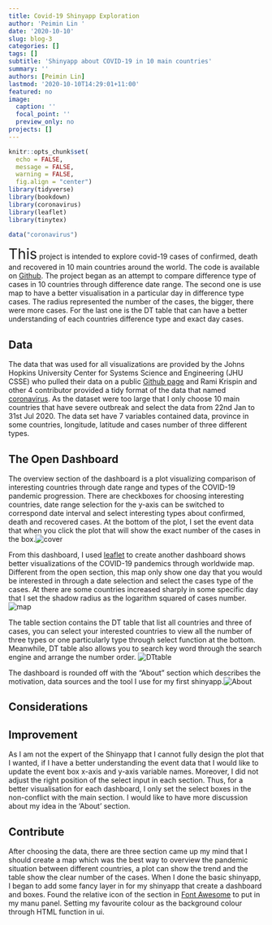 ```yaml
---
title: Covid-19 Shinyapp Exploration
author: 'Peimin Lin '
date: '2020-10-10'
slug: blog-3
categories: []
tags: []
subtitle: 'Shinyapp about COVID-19 in 10 main countries'
summary: ''
authors: [Peimin Lin]
lastmod: '2020-10-10T14:29:01+11:00'
featured: no
image:
  caption: ''
  focal_point: ''
  preview_only: no
projects: []
---
```

```r
knitr::opts_chunk$set(
  echo = FALSE, 
  message = FALSE,
  warning = FALSE, 
  fig.align = "center")
library(tidyverse)
library(bookdown)
library(coronavirus)
library(leaflet)
library(tinytex)
```

```r
data("coronavirus")
```

 <span style="font-size:2em;">This</span> project is intended to explore covid-19 cases of confirmed, death and recovered in 10 main countries around the world.  The code is available on [Github]( https://github.com/Phyllis-Lin/covid19shiny.git). The project began as an attempt to compare difference type of cases in 10 countries through difference date range. The second one is use map to have a better visualisation in a particular day in difference type cases. The radius represented the number of the cases, the bigger, there were more cases.  For the last one is the DT table that can have a better understanding of each countries difference type and exact day cases. 

 
## **Data**
The data that was used for all visualizations are provided by the Johns Hopkins University Center for Systems Science and Engineering (JHU CSSE) who pulled their data on a public [Github page]( https://github.com/CSSEGISandData/COVID-19) and Rami Krispin and other 4 contributor provided a tidy format of the data that named [coronavirus]( https://github.com/RamiKrispin/coronavirus). As the dataset were too large that I only choose 10 main countries that have severe outbreak and select the data from 22nd Jan to 31st Jul 2020. The data set have 7 variables contained data, province in some countries, longitude, latitude and cases number of three different types. 

## **The Open Dashboard** 
The overview section of the dashboard is a plot visualizing comparison of interesting countries through date range and types of the COVID-19 pandemic progression. There are checkboxes for choosing interesting countries, date range selection for the y-axis can be switched to correspond date interval and select interesting types about confirmed, death and recovered cases.  At the bottom of the plot, I set the event data that when you click the plot that will show the exact number of the cases in the box.![cover](/post/2020-10-10-blog-3.en_files/coverf.png)


From this dashboard, I used [leaflet]( https://rstudio.github.io/leaflet/) to create another dashboard shows better visualizations of the COVID-19 pandemics through worldwide map. Different from the open section, this map only show one day that you would be interested in through a date selection and select the cases type of the cases. At there are some countries increased sharply in some specific day that I set the shadow radius as the logarithm squared of cases number.![map](/post/2020-10-10-blog-3.en_files/map.png)

The table section contains the DT table that list all countries and three of cases, you can select your interested countries to view all the number of three types or one particularly type through select function at the bottom. Meanwhile, DT table also allows you to search key word through the search engine and arrange the number order.  ![DTtable](/post/2020-10-10-blog-3.en_files/table.png)

The dashboard is rounded off with the “About” section which describes the motivation, data sources and the tool I use for my first shinyapp.![About](/post/2020-10-10-blog-3.en_files/about.png)


## **Considerations**



## **Improvement**
As I am not the expert of the Shinyapp that I cannot fully design the plot that I wanted, if I have a better understanding the event data that I would like to update the event box x-axis and y-axis variable names. Moreover, I did not adjust the right position of the select input in each section. Thus, for a better visualisation for each dashboard, I only set the select boxes in the non-conflict with the main section. I would like to have more discussion about my idea in the ‘About’ section. 

## **Contribute**
After choosing the data, there are three section came up my mind that I should create a map which was the best way to overview the pandemic situation between different countries, a plot can show the trend and the table show the clear number of the cases. When I done the basic shinyapp, I began to add some fancy layer in for my shinyapp that create a dashboard and boxes. Found the relative icon of the section in [Font Awesome](https://fontawesome.com/icons?from=io) to put in my manu panel. Setting my favourite colour as the background colour through HTML function in ui.

